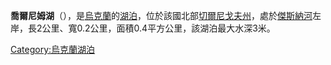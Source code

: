 '''喬爾尼姆湖'''（{{lang-uk|Чорниш}}），是[[烏克蘭|烏克蘭]]的[[湖泊|湖泊]]，位於該國北部[[切爾尼戈夫州|切爾尼戈夫州]]，處於[[傑斯納河|傑斯納河]]左岸，長2公里、寬0.2公里，面積0.4平方公里，該湖泊最大水深3米。

{{Ukraine-geo-stub}}
[[Category:烏克蘭湖泊|Category:烏克蘭湖泊]]